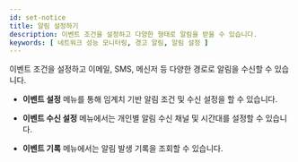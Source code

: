 ```yaml
---
id: set-notice
title: 알림 설정하기
description: 이벤트 조건을 설정하고 다양한 형태로 알림을 받을 수 있습니다.
keywords: [ 네트워크 성능 모니터링, 경고 알림, 알림 설정 ]
---
```


이벤트 조건을 설정하고 이메일, SMS, 메신저 등 다양한 경로로 알림을 수신할 수 있습니다.

* **이벤트 설정** 메뉴를 통해 임계치 기반 알림 조건 및 수신 설정을 할 수 있습니다.

* **이벤트 수신 설정** 메뉴에서는 개인별 알림 수신 채널 및 시간대를 설정할 수 있습니다.

* **이벤트 기록** 메뉴에서는 알림 발생 기록을 조회할 수 있습니다.


<Notecommonsetnotice />